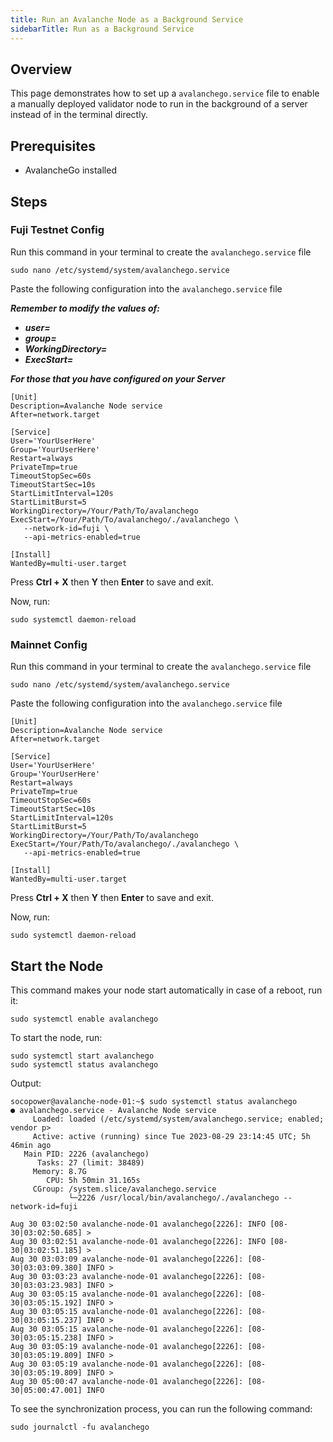 ```yaml
---
title: Run an Avalanche Node as a Background Service
sidebarTitle: Run as a Background Service
---
```

Overview[​](#overview "Direct link to heading")
-----------------------------------------------

This page demonstrates how to set up a `avalanchego.service` file to enable a manually deployed validator node to run in the background of a server instead of in the terminal directly.

Prerequisites[​](#prerequisites "Direct link to heading")
---------------------------------------------------------

*   AvalancheGo installed

Steps[​](#steps "Direct link to heading")
-----------------------------------------

### Fuji Testnet Config[​](#fuji-testnet-config "Direct link to heading")

Run this command in your terminal to create the `avalanchego.service` file

```
sudo nano /etc/systemd/system/avalanchego.service

```


Paste the following configuration into the `avalanchego.service` file

_**Remember to modify the values of:**_

*   _**user=**_
*   _**group=**_
*   _**WorkingDirectory=**_
*   _**ExecStart=**_

_**For those that you have configured on your Server**_

```
[Unit]
Description=Avalanche Node service
After=network.target

[Service]
User='YourUserHere'
Group='YourUserHere'
Restart=always
PrivateTmp=true
TimeoutStopSec=60s
TimeoutStartSec=10s
StartLimitInterval=120s
StartLimitBurst=5
WorkingDirectory=/Your/Path/To/avalanchego
ExecStart=/Your/Path/To/avalanchego/./avalanchego \  
   --network-id=fuji \
   --api-metrics-enabled=true 

[Install]
WantedBy=multi-user.target

```


Press **Ctrl + X** then **Y** then **Enter** to save and exit.

Now, run:

```
sudo systemctl daemon-reload

```


### Mainnet Config[​](#mainnet-config "Direct link to heading")

Run this command in your terminal to create the `avalanchego.service` file

```
sudo nano /etc/systemd/system/avalanchego.service

```


Paste the following configuration into the `avalanchego.service` file

```
[Unit]
Description=Avalanche Node service
After=network.target

[Service]
User='YourUserHere'
Group='YourUserHere'
Restart=always
PrivateTmp=true
TimeoutStopSec=60s
TimeoutStartSec=10s
StartLimitInterval=120s
StartLimitBurst=5
WorkingDirectory=/Your/Path/To/avalanchego
ExecStart=/Your/Path/To/avalanchego/./avalanchego \
   --api-metrics-enabled=true

[Install]
WantedBy=multi-user.target

```


Press **Ctrl + X** then **Y** then **Enter** to save and exit.

Now, run:

```
sudo systemctl daemon-reload

```


Start the Node[​](#start-the-node "Direct link to heading")
-----------------------------------------------------------

This command makes your node start automatically in case of a reboot, run it:

```
sudo systemctl enable avalanchego

```


To start the node, run:

```
sudo systemctl start avalanchego
sudo systemctl status avalanchego

```


Output:

```
socopower@avalanche-node-01:~$ sudo systemctl status avalanchego
● avalanchego.service - Avalanche Node service
     Loaded: loaded (/etc/systemd/system/avalanchego.service; enabled; vendor p>
     Active: active (running) since Tue 2023-08-29 23:14:45 UTC; 5h 46min ago
   Main PID: 2226 (avalanchego)
      Tasks: 27 (limit: 38489)
     Memory: 8.7G
        CPU: 5h 50min 31.165s
     CGroup: /system.slice/avalanchego.service
             └─2226 /usr/local/bin/avalanchego/./avalanchego --network-id=fuji

Aug 30 03:02:50 avalanche-node-01 avalanchego[2226]: INFO [08-30|03:02:50.685] >
Aug 30 03:02:51 avalanche-node-01 avalanchego[2226]: INFO [08-30|03:02:51.185] >
Aug 30 03:03:09 avalanche-node-01 avalanchego[2226]: [08-30|03:03:09.380] INFO >
Aug 30 03:03:23 avalanche-node-01 avalanchego[2226]: [08-30|03:03:23.983] INFO >
Aug 30 03:05:15 avalanche-node-01 avalanchego[2226]: [08-30|03:05:15.192] INFO >
Aug 30 03:05:15 avalanche-node-01 avalanchego[2226]: [08-30|03:05:15.237] INFO >
Aug 30 03:05:15 avalanche-node-01 avalanchego[2226]: [08-30|03:05:15.238] INFO >
Aug 30 03:05:19 avalanche-node-01 avalanchego[2226]: [08-30|03:05:19.809] INFO >
Aug 30 03:05:19 avalanche-node-01 avalanchego[2226]: [08-30|03:05:19.809] INFO >
Aug 30 05:00:47 avalanche-node-01 avalanchego[2226]: [08-30|05:00:47.001] INFO

```


To see the synchronization process, you can run the following command:

```
sudo journalctl -fu avalanchego

```
